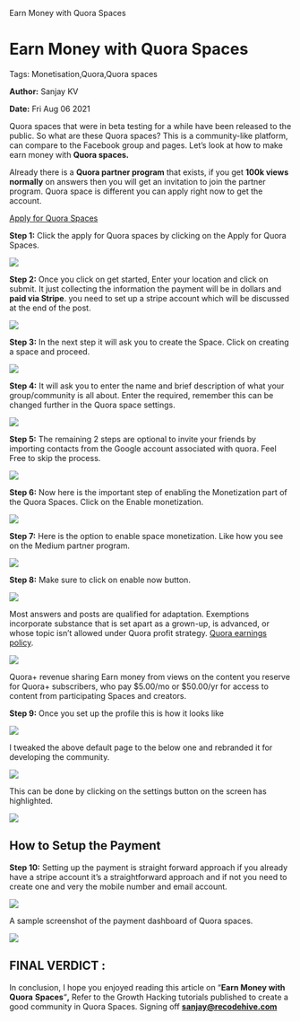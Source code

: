    Earn Money with Quora Spaces

Earn Money with Quora Spaces
============================

Tags: Monetisation,Quora,Quora spaces

**Author:** Sanjay KV

**Date:** Fri Aug 06 2021

Quora spaces that were in beta testing for a while have been released to the public. So what are these Quora spaces? This is a community-like platform, can compare to the Facebook group and pages. Let’s look at how to make earn money with **Quora spaces.**

Already there is a **Quora partner program** that exists, if you get **100k views normally** on answers then you will get an invitation to join the partner program. Quora space is different you can apply right now to get the account.

[Apply for Quora Spaces](https://www.quora.com/monetization)

**Step 1:** Click the apply for Quora spaces by clicking on the Apply for Quora Spaces.

![](https://recodehive.com/wp-content/uploads/2021/08/image-28-1024x478.png)

**Step 2:** Once you click on get started, Enter your location and click on submit. It just collecting the information the payment will be in dollars and **paid via Stripe**. you need to set up a stripe account which will be discussed at the end of the post.

![](https://recodehive.com/wp-content/uploads/2021/08/image-29.png)

**Step 3:** In the next step it will ask you to create the Space. Click on creating a space and proceed.

![](https://recodehive.com/wp-content/uploads/2021/08/image-30.png)

**Step 4:** It will ask you to enter the name and brief description of what your group/community is all about. Enter the required, remember this can be changed further in the Quora space settings.

![](https://recodehive.com/wp-content/uploads/2021/08/image-32-1024x511.png)

**Step 5:** The remaining 2 steps are optional to invite your friends by importing contacts from the Google account associated with quora. Feel Free to skip the process.

![](https://recodehive.com/wp-content/uploads/2021/08/image-33.png)

**Step 6:** Now here is the important step of enabling the Monetization part of the Quora Spaces. Click on the Enable monetization.

![](https://recodehive.com/wp-content/uploads/2021/08/image-36.png)

**Step 7:** Here is the option to enable space monetization. Like how you see on the Medium partner program.

![](https://recodehive.com/wp-content/uploads/2021/08/image-37.png)

**Step 8:** Make sure to click on enable now button.

![](https://recodehive.com/wp-content/uploads/2021/08/image-38.png)

Most answers and posts are qualified for adaptation. Exemptions incorporate substance that is set apart as a grown-up, is advanced, or whose topic isn’t allowed under Quora profit strategy. [Quora earnings policy](https://help.quora.com/hc/en-us/articles/360044138031).

![](https://recodehive.com/wp-content/uploads/2021/08/image-27.png)

  
Quora+ revenue sharing Earn money from views on the content you reserve for Quora+ subscribers, who pay $5.00/mo or $50.00/yr for access to content from participating Spaces and creators.

**Step 9:** Once you set up the profile this is how it looks like

![](https://recodehive.com/wp-content/uploads/2021/08/image-45-1024x542.png)

I tweaked the above default page to the below one and rebranded it for developing the community.

![](https://recodehive.com/wp-content/uploads/2021/08/image-46-1024x502.png)

This can be done by clicking on the settings button on the screen has highlighted.

![](https://recodehive.com/wp-content/uploads/2021/08/image-47-1024x477.png)

How to Setup the Payment
------------------------

**Step 10:** Setting up the payment is straight forward approach if you already have a stripe account it’s a straightforward approach and if not you need to create one and very the mobile number and email account.

![](https://recodehive.com/wp-content/uploads/2021/08/image-48-1024x364.png)

A sample screenshot of the payment dashboard of Quora spaces.

![](https://recodehive.com/wp-content/uploads/2021/08/image-49-1024x336.png)

FINAL VERDICT :
---------------

In conclusion, I hope you enjoyed reading this article on “**Earn Money with Quora** **Spaces**“**,** Refer to the Growth Hacking tutorials published to create a good community in Quora Spaces. Signing off **[sanjay@recodehive.com](https://recodehive.com/about-us/)**